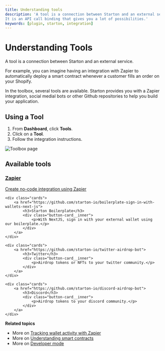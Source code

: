 ```yaml
---
title: Understanding tools
description: 'A tool is a connection between Starton and an external service.
It is an API call binding that gives you a lot of possibilities.'
keywords: [plugin, starton, integration]
---
```


# Understanding Tools

A tool is a connection between Starton and an external service.

For example, you can imagine having an integration with Zapier to automatically deploy a smart contract whenever a customer fills an order on your Shopify.

In the toolbox, several tools are available. Starton provides you with a Zapier integration, social medial bots or other Github repositories to help you build your application.


## Using a Tool

1. From **Dashboard**, click **Tools**.
1. Click on a **Tool**.
1. Follow the integration instructions.

![Toolbox page](src/tools.png)

## Available tools

<div class="row-is-multiline">
    <div class="cards">
        <a href="https://zapier.com/app/login?next=%2Fdeveloper%2Fpublic-invite%2F122867%2Fcc4c6dd705e4216b45be9f004b155131%2F">
            <h3>Zapier</h3>
            <div class="button-card__inner">
                <p color="white">Create no-code integration using Zapier</p>
            </div>
        </a>
    </div>

    <div class="cards">
        <a href="https://github.com/starton-io/boilerplate-sign-in-with-wallets-next-js">
            <h3>Starton Boilerplate</h3>
            <div class="button-card__inner">
                <p>With NextJS, sign in with your external wallet using our boilerplate.</p>
            </div>
        </a>
    </div>

    <div class="cards">
        <a href="https://github.com/starton-io/twitter-airdrop-bot">
            <h3>Twitter</h3>
            <div class="button-card__inner">
                <p>Airdrop tokens or NFTs to your twitter community.</p>
            </div>
        </a>
    </div>

    <div class="cards">
        <a href="https://github.com/starton-io/discord-airdrop-bot">
            <h3>Discord</h3>
            <div class="button-card__inner">
                <p>Airdrop tokens to your discord community.</p>
            </div>
        </a>
    </div>
</div>

**Related topics**

-   More on [Tracking wallet activity with Zapier](/Tutorials/track-wallet-activity.md)
-   More on [Understanding smart contracts](/Smart-contract/understanding-smart-contracts.md)
-   More on [Developer mode](/Developer/Discovering-coding-interface.md)
